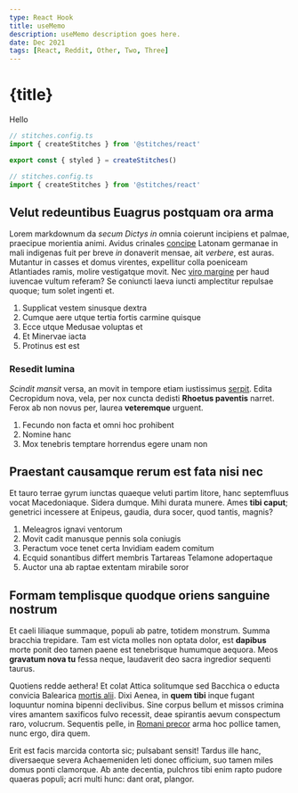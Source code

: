 ```yaml
---
type: React Hook
title: useMemo
description: useMemo description goes here.
date: Dec 2021
tags: [React, Reddit, Other, Two, Three]
---
```


# {title}

Hello

```javascript data-highlight-lines="[2, 3]"
// stitches.config.ts
import { createStitches } from '@stitches/react'

export const { styled } = createStitches()
```

```javascript
// stitches.config.ts
import { createStitches } from '@stitches/react'
```

## Velut redeuntibus Euagrus postquam ora arma

Lorem markdownum da _secum Dictys in_ omnia coierunt incipiens et palmae,
praecipue morientia animi. Avidus crinales [concipe](http://silva.io/igne.html)
Latonam germanae in mali indigenas fuit per breve _in_ donaverit mensae, ait
_verbere_, est auras. Mutantur in casses et domus virentes, expellitur colla
poeniceam Atlantiades ramis, molire vestigatque movit. Nec [viro
margine](http://ubi.org/) per haud iuvencae vultum referam? Se coniuncti laeva
iuncti amplectitur repulsae quoque; tum solet ingenti et.

1. Supplicat vestem sinusque dextra
2. Cumque aere utque tertia fortis carmine quisque
3. Ecce utque Medusae voluptas et
4. Et Minervae iacta
5. Protinus est est

### Resedit lumina

_Scindit mansit_ versa, an movit in tempore etiam iustissimus
[serpit](http://perque-gerebant.org/decus.aspx). Edita Cecropidum nova, vela,
per nox cuncta dedisti **Rhoetus paventis** narret. Ferox ab non novus per,
laurea **veteremque** urguent.

1. Fecundo non facta et omni hoc prohibent
2. Nomine hanc
3. Mox tenebris temptare horrendus egere unam non

## Praestant causamque rerum est fata nisi nec

Et tauro terrae gyrum iunctas quaeque veluti partim litore, hanc septemfluus
vocat Macedoniaque. Sidera dumque. Mihi durata munere. Ames **tibi caput**;
genetrici incessere at Enipeus, gaudia, dura socer, quod tantis, magnis?

1. Meleagros ignavi ventorum
2. Movit cadit manusque pennis sola coniugis
3. Peractum voce tenet certa Invidiam eadem comitum
4. Ecquid sonantibus differt membris Tartareas Telamone adopertaque
5. Auctor una ab raptae extentam mirabile soror

## Formam templisque quodque oriens sanguine nostrum

Et caeli liliaque summaque, populi ab patre, totidem monstrum. Summa bracchia
trepidare. Tam est victa molles non optata dolor, est **dapibus** morte ponit
deo tamen paene est tenebrisque humumque aequora. Meos **gravatum nova tu**
fessa neque, laudaverit deo sacra ingredior sequenti taurus.

Quotiens redde aethera! Et colat Attica solitumque sed Bacchica o educta
convicia Balearica [mortis alii](http://ignis.com/). Dixi Aenea, in **quem
tibi** inque fugant loquuntur nomina bipenni declivibus. Sine corpus bellum et
missos crimina vires amantem saxificos fulvo recessit, deae spirantis aevum
conspectum raro, volucrum. Sequentis pelle, in [Romani
precor](http://www.flammasque.com/multoque-spectatosque) arma hoc pollice tamen,
nunc ergo, dira quem.

Erit est facis marcida contorta sic; pulsabant sensit! Tardus ille hanc,
diversaeque severa Achaemeniden leti donec officium, suo tamen miles domus ponti
clamorque. Ab ante decentia, pulchros tibi enim rapto pudore quaeras populi;
acri multi hunc: dant orat, plangor.
